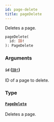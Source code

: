 ```yaml
---
id: page-delete
title: pageDelete
---
```


Deletes a page.

```graphql
pageDelete(
  id: ID!
): PageDelete

```

### Arguments

#### `id` ([`ID!`](/developer/api-reference/scalars/id))

ID of a page to delete.

### Type

#### [`PageDelete`](/developer/api-reference/objects/page-delete)

Deletes a page.
